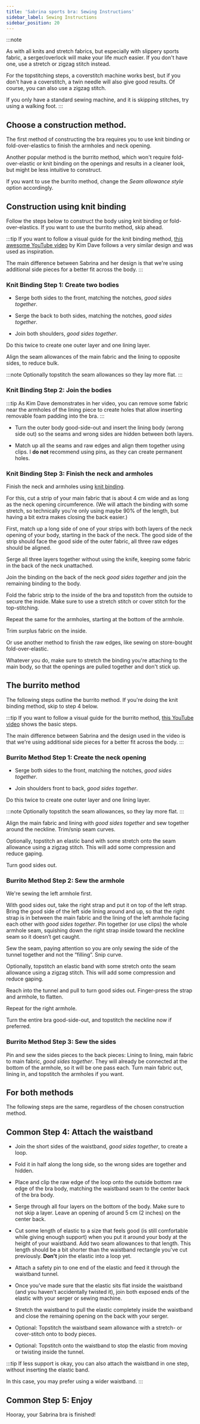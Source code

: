```yaml
---
title: 'Sabrina sports bra: Sewing Instructions'
sidebar_label: Sewing Instructions
sidebar_position: 20
---
```


:::note

As with all knits and stretch fabrics, but especially with slippery sports fabric,
a serger/overlock will make your life _much_ easier.
If you don't have one, use a stretch or zigzag stitch instead.

For the topstitching steps, a coverstitch machine works best,
but if you don't have a coverstitch, a twin needle will also give good results.
Of course, you can also use a zigzag stitch.

If you only have a standard sewing machine, and it is skipping stitches, try using a walking foot.
:::

## Choose a construction method.

The first method of constructing the bra requires you to use knit binding or fold-over-elastics to finish
the armholes and neck opening.

Another popular method is the burrito method,
which won't require fold-over-elastic or knit binding on the openings and results in a cleaner look,
but might be less intuitive to construct.

If you want to use the burrito method, change the _Seam allowance style_ option accordingly.

## Construction using knit binding

Follow the steps below to construct the body using knit binding or fold-over-elastics.
If you want to use the burrito method, skip ahead.

:::tip
If you want to follow a visual guide for the knit binding method,
[this awesome YouTube video](https://www.youtube.com/watch?v=XB0vkrKxWZk)
by Kim Dave follows a very similar design and was used as inspiration.

The main difference between Sabrina and her design is
that we're using additional side pieces for a better fit across the body.
:::

### Knit Binding Step 1: Create two bodies

- Serge both sides to the front, matching the notches, _good sides together_.

- Serge the back to both sides, matching the notches, _good sides together_.

- Join both shoulders, _good sides together_.

Do this twice to create one outer layer and one lining layer.

Align the seam allowances of the main fabric and the lining to opposite sides, to reduce bulk.

:::note
Optionally topstitch the seam allowances so they lay more flat.
:::

### Knit Binding Step 2: Join the bodies

:::tip
As Kim Dave demonstrates in her video,
you can remove some fabric near the armholes of the lining piece
to create holes that allow inserting removable foam padding into the bra.
:::

- Turn the outer body good-side-out and insert the lining body (wrong side out) so the seams and wrong sides are hidden between both layers.

- Match up all the seams and raw edges and align them together using clips.
  I **do not** recommend using pins, as they can create permanent holes.

### Knit Binding Step 3: Finish the neck and armholes

Finish the neck and armholes using [knit binding](/docs/designs/aaron/instructions/#step-3-sew-knit-binding-to-the-front).

For this, cut a strip of your main fabric that is about 4 cm wide and as long as the neck opening circumference.
(We will attach the binding with some stretch, so technically you're only using maybe 90% of the length,
but having a bit extra makes closing the back easier.)

First, match up a long side of one of your strips with both layers of the neck opening of your body,
starting in the back of the neck.
The good side of the strip should face the good side of the outer fabric, all three raw edges should be aligned.

Serge all three layers together without using the knife, keeping some fabric in the back of the neck unattached.

Join the binding on the back of the neck _good sides together_ and join the remaining binding to the body.

Fold the fabric strip to the inside of the bra and topstitch from the outside to secure the inside.
Make sure to use a stretch stitch or cover stitch for the top-stitching.

Repeat the same for the armholes, starting at the bottom of the armhole.

Trim surplus fabric on the inside.

Or use another method to finish the raw edges, like sewing on store-bought fold-over-elastic.

Whatever you do, make sure to stretch the binding you're attaching to the main body,
so that the openings are pulled together and don't stick up.

## The burrito method

The following steps outline the burrito method. If you're doing the knit binding method,
skip to step 4 below.

:::tip
If you want to follow a visual guide for the burrito method,
[this YouTube video](https://www.youtube.com/watch?v=4CNXSLBQHr0)
shows the basic steps.

The main difference between Sabrina and the design used in the video is
that we're using additional side pieces for a better fit across the body.
:::

### Burrito Method Step 1: Create the neck opening

- Serge both sides to the front, matching the notches, _good sides together_.

- Join shoulders front to back, _good sides together_.

Do this twice to create one outer layer and one lining layer.

:::note
Optionally topstitch the seam allowances, so they lay more flat.
:::

Align the main fabric and lining with _good sides together_ and sew together around the neckline. Trim/snip seam curves.

Optionally, topstitch an elastic band with some stretch onto the seam allowance using a zigzag stitch. This will add some compression and reduce gaping.

Turn good sides out.

### Burrito Method Step 2: Sew the armhole

We're sewing the left armhole first.

With good sides out, take the right strap and put it on top of the left strap.
Bring the good side of the left side lining around and up, so that the right strap is in between the main fabric and the lining of the left armhole facing each other with _good sides together_.
Pin together (or use clips) the whole armhole seam, squishing down the right strap inside toward the neckline seam so it doesn’t get caught.

Sew the seam, paying attention so you are only sewing the side of the tunnel together and not the “filling”. Snip curve.

Optionally, topstitch an elastic band with some stretch onto the seam allowance using a zigzag stitch. This will add some compression and reduce gaping.

Reach into the tunnel and pull to turn good sides out. Finger-press the strap and armhole, to flatten.

Repeat for the right armhole.

Turn the entire bra good-side-out, and topstitch the neckline now if preferred.

### Burrito Method Step 3: Sew the sides

Pin and sew the sides pieces to the back pieces: Lining to lining, main fabric to main fabric, _good sides together_.
They will already be connected at the bottom of the armhole, so it will be one pass each.
Turn main fabric out, lining in, and topstitch the armholes if you want.

## For both methods

The following steps are the same, regardless of the chosen construction method.

## Common Step 4: Attach the waistband

- Join the short sides of the waistband, _good sides together_, to create a loop.

- Fold it in half along the long side, so the wrong sides are together and hidden.

- Place and clip the raw edge of the loop onto the outside bottom raw edge of the bra body, matching the waistband seam to the center back of the bra body.

- Serge through all four layers on the bottom of the body. Make sure to not skip a layer. Leave an opening of around 5 cm (2 inches) on the center back.

- Cut some length of elastic to a size that feels good (is still comfortable while giving enough support) when you put it around your body at the height of your waistband.
  Add two seam allowances to that length.
  This length should be a bit shorter than the waistband rectangle you've cut previously.
  **Don't** join the elastic into a loop yet.

- Attach a safety pin to one end of the elastic and feed it through the waistband tunnel.

- Once you've made sure that the elastic sits flat inside the waistband (and you haven't accidentally twisted it),
  join both exposed ends of the elastic with your serger or sewing machine.

- Stretch the waistband to pull the elastic completely inside the waistband and close the remaining opening on the back with your serger.

- Optional: Topstitch the waistband seam allowance with a stretch- or cover-stitch onto to body pieces.

- Optional: Topstitch onto the waistband to stop the elastic from moving or twisting inside the tunnel.

:::tip
If less support is okay, you can also attach the waistband in one step, without inserting the elastic band.

In this case, you may prefer using a wider waistband.
:::

## Common Step 5: Enjoy

Hooray, your Sabrina bra is finished!
